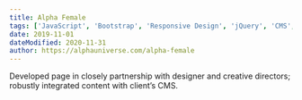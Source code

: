 ```yaml
---
title: Alpha Female
tags: ['JavaScript', 'Bootstrap', 'Responsive Design', 'jQuery', 'CMS', 'Parallax', 'Gulp']
date: 2019-11-01
dateModified: 2020-11-31
author: https://alphauniverse.com/alpha-female
---
```


Developed page in closely partnership with designer and creative directors; robustly integrated content with client’s CMS.